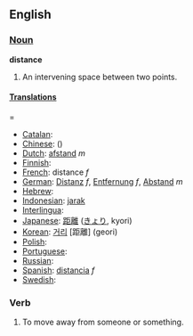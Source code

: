 ==English==
=== [[Noun]] ===

'''distance'''

#An intervening space between two points.

==== [[Translation]]s =====

*[[Catalan]]: [[]] '' ''
*[[Chinese]]: [[]] ()
*[[Dutch]]: [[afstand]] ''m''
*[[Finnish]]: [[]]
*[[French]]: distance ''f''
*[[German]]: [[Distanz]] ''f'', [[Entfernung]] ''f'', [[Abstand]] ''m''
*[[Hebrew]]: [[]] '' ''
*[[Indonesian]]: [[jarak]]
*[[Interlingua]]: [[]]
*[[Japanese]]: [[距離]] ([[きょり]], kyori)
*[[Korean]]: [[거리]] [距離] (geori)
*[[Polish]]: [[]]
*[[Portuguese]]: [[]] '' ''
*[[Russian]]: [[]]
*[[Spanish]]: [[distancia]] ''f''
*[[Swedish]]: [[]] '' ''

=== Verb ===
#To move away from someone or something.